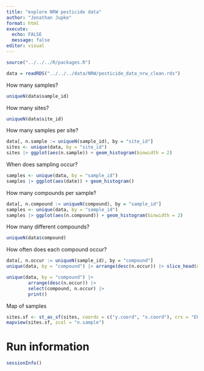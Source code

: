 ```yaml
---
title: "explore NRW pesticide data"
author: "Jonathan Jupke"
format: html
execute: 
  echo: FALSE
  message: false
editor: visual
---
```


```r
source("../../../R/packages.R")
```

```r
data = readRDS("../../../data/NRW/pesticide_data_nrw_clean.rds")
```

How many samples?

```r
uniqueN(data$sample_id)
```

How many sites?

```r
uniqueN(data$site_id)
```

How many samples per site?

```r
data[, n.sample := uniqueN(sample_id), by = "site_id"]
sites <- unique(data, by = "site_id")
sites |> ggplot(aes(n.sample)) + geom_histogram(binwidth = 2)
```

When does sampling occur?

```r
samples <- unique(data, by = "sample_id")
samples |> ggplot(aes(date)) + geom_histogram()
```

How many compounds per sample?

```r
data[, n.compound := uniqueN(compound), by = "sample_id"]
samples <- unique(data, by = "sample_id")
samples |> ggplot(aes(n.compound)) + geom_histogram(binwidth = 2)
```

How many different compounds?

```r
uniqueN(data$compound)
```

How often does each compound occur?

```r
data[, n.occur := uniqueN(sample_id), by = "compound"]
unique(data, by = "compound") |> arrange(desc(n.occur)) |> slice_head(n = 20) |> ggplot(aes(n.occur, reorder(compound, n.occur, sum))) + geom_col()
```

```r
unique(data, by = "compound") |> 
        arrange(desc(n.occur)) |> 
        select(compound, n.occur) |> 
        print()
```

Map of samples

```r
sites.sf <- st_as_sf(sites, coords = c("y.coord", "x.coord"), crs = "EPSG:25832")
mapview(sites.sf, zcol = "n.sample")
```

# Run information

```r
sessionInfo()
```
